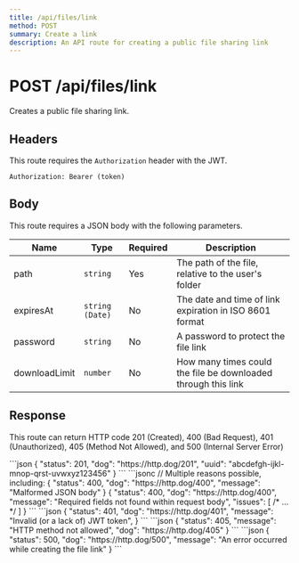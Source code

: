```yaml
---
title: /api/files/link
method: POST
summary: Create a link
description: An API route for creating a public file sharing link
---
```



<h1>
	<Badge variant="post">POST</Badge> /api/files/link
</h1>

Creates a public file sharing link.

## Headers

This route requires the `Authorization` header with the JWT.

```
Authorization: Bearer (token)
```

## Body

This route requires a JSON body with the following parameters.

| Name          | Type            | Required | Description                                                   |
| ------------- | --------------- | -------- | ------------------------------------------------------------- |
| path          | `string`        | Yes      | The path of the file, relative to the user's folder           |
| expiresAt     | `string (Date)` | No       | The date and time of link expiration in ISO 8601 format       |
| password      | `string`        | No       | A password to protect the file link                           |
| downloadLimit | `number`        | No       | How many times could the file be downloaded through this link |

## Response

This route can return HTTP code 201 (Created), 400 (Bad Request),
401 (Unauthorized), 405 (Method Not Allowed), and 500 (Internal Server Error)

<Tabs>
	<Tab name="200">
```json
{
    "status": 201,
    "dog": "https://http.dog/201",
    "uuid": "abcdefgh-ijkl-mnop-qrst-uvwxyz123456"
}
```
    </Tab>
    <Tab name="400">
```jsonc
// Multiple reasons possible, including:
{
    "status": 400,
    "dog": "https://http.dog/400",
    "message": "Malformed JSON body"
}
{
    "status": 400,
    "dog": "https://http.dog/400",
    "message": "Required fields not found within request body",
    "issues": [ /* ... */ ]
}
```
    </Tab>
    <Tab name="401">
```json
{
    "status": 401,
    "dog": "https://http.dog/401",
    "message": "Invalid (or a lack of) JWT token",
}
```
    </Tab>
    <Tab name="405">
```json
{
    "status": 405,
    "message": "HTTP method not allowed",
    "dog": "https://http.dog/405"
}
```
    </Tab>
    <Tab name="500">
```json
{
    "status": 500,
    "dog": "https://http.dog/500",
    "message": "An error occurred while creating the file link"
}
```
    </Tab>
</Tabs>
